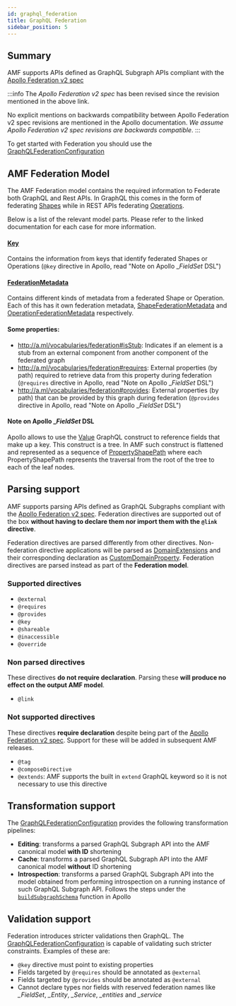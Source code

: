```yaml
---
id: graphql_federation
title: GraphQL Federation
sidebar_position: 5
---
```


## Summary
AMF supports APIs defined as GraphQL Subgraph APIs compliant with the [Apollo Federation v2 spec](https://github.com/apollographql/federation/blob/b85e307f9c471864a799f1b05e28ce7c24bc05b7/docs/source/federation-spec.md)

:::info
The *Apollo Federation v2 spec* has been revised since the revision mentioned in the above link.

No explicit mentions on backwards compatibility between Apollo Federation v2 spec revisions are mentioned in the Apollo documentation.
_We assume Apollo Federation v2 spec revisions are backwards compatible_.
:::

To get started with Federation you should use the [GraphQLFederationConfiguration](https://github.com/aml-org/amf/blob/master/amf-graphql/shared/src/main/scala/amf/graphqlfederation/client/scala/GraphQLFederationConfiguration.scala)

## AMF Federation Model
The AMF Federation model contains the required information to Federate both GraphQL and Rest APIs. In GraphQL this comes in the form of federating [Shapes](https://github.com/aml-org/amf/blob/master/documentation/model.md#shape)
while in REST APIs federating [Operations](https://github.com/aml-org/amf/blob/master/documentation/model.md#operation).

Below is a list of the relevant model parts. Please refer to the linked documentation for each case for more information.

#### [Key](https://github.com/aml-org/amf/blob/master/documentation/model.md#key)
Contains the information from keys that identify federated Shapes or Operations
(`@key` directive in Apollo, read "Note on Apollo __FieldSet_ DSL")

#### [FederationMetadata](https://github.com/aml-org/amf/blob/master/documentation/model.md#customdomainproperty)
Contains different kinds of metadata from a federated Shape or Operation. Each of this has it own federation metadata,
[ShapeFederationMetadata](https://github.com/aml-org/amf/blob/master/documentation/model.md#shapefederationmetadata) and
[OperationFederationMetadata](https://github.com/aml-org/amf/blob/master/documentation/model.md#operationfederationmetadata) respectively.

#### Some properties:
* http://a.ml/vocabularies/federation#isStub: Indicates if an element is a stub from an external component from another component of the federated graph
* http://a.ml/vocabularies/federation#requires: External properties (by path) required to retrieve data from this property during federation
(`@requires` directive in Apollo, read "Note on Apollo __FieldSet_ DSL")
* http://a.ml/vocabularies/federation#provides: External properties (by path) that can be provided by this graph during federation
(`@provides` directive in Apollo, read "Note on Apollo __FieldSet_ DSL")

#### Note on Apollo __FieldSet_ DSL
Apollo allows to use the [Value](https://spec.graphql.org/October2021/#Value) GraphQL construct to reference fields that
make up a key. This construct is a tree. In AMF such construct is flattened and represented as a sequence of
[PropertyShapePath](https://github.com/aml-org/amf/blob/master/documentation/model.md#propertyshapepath) where
each PropertyShapePath represents the traversal from the root of the tree to each of the leaf nodes.


## Parsing support

AMF supports parsing APIs defined as GraphQL Subgraphs compliant with the [Apollo Federation v2 spec](https://github.com/apollographql/federation/blob/b85e307f9c471864a799f1b05e28ce7c24bc05b7/docs/source/federation-spec.md).
Federation directives are supported out of the box __without having to declare them nor import them with the `@link` directive__.

Federation directives are parsed differently from other directives. Non-federation directive applications will be parsed as [DomainExtensions](https://github.com/aml-org/amf/blob/master/documentation/model.md#domainextension)
and their corresponding declaration as [CustomDomainProperty](https://github.com/aml-org/amf/blob/master/documentation/model.md#customdomainproperty). Federation directives are parsed instead as part of the __Federation model__.

### Supported directives
* `@external`
* `@requires`
* `@provides`
* `@key`
* `@shareable`
* `@inaccessible`
* `@override`

### Non parsed directives
These directives __do not require declaration__. Parsing these __will produce no effect on the output AMF model__.
* `@link`

### Not supported directives
These directives __require declaration__ despite being part of the [Apollo Federation v2 spec](https://github.com/apollographql/federation/blob/b85e307f9c471864a799f1b05e28ce7c24bc05b7/docs/source/federation-spec.md).
Support for these will be added in subsequent AMF releases.

* `@tag`
* `@composeDirective`
* `@extends`: AMF supports the built in `extend` GraphQL keyword so it is not necessary to use this directive

## Transformation support
The [GraphQLFederationConfiguration](https://github.com/aml-org/amf/blob/master/amf-graphql/shared/src/main/scala/amf/graphqlfederation/client/scala/GraphQLFederationConfiguration.scala)
provides the following transformation pipelines:
* __Editing__: transforms a parsed GraphQL Subgraph API into the AMF canonical model __with ID__ shortening
* __Cache__: transforms a parsed GraphQL Subgraph API into the AMF canonical model __without__ ID shortening
* __Introspection__: transforms a parsed GraphQL Subgraph API into the model obtained from performing introspection on a
running instance of such GraphQL Subgraph API. Follows the steps under the [`buildSubgraphSchema`](https://github.com/apollographql/federation/blob/b85e307f9c471864a799f1b05e28ce7c24bc05b7/docs/source/subgraphs.mdx#4-generate-the-subgraph-schema) function in Apollo

## Validation support
Federation introduces stricter validations then GraphQL. The [GraphQLFederationConfiguration](https://github.com/aml-org/amf/blob/master/amf-graphql/shared/src/main/scala/amf/graphqlfederation/client/scala/GraphQLFederationConfiguration.scala)
is capable of validating such stricter constraints. Examples of these are:
* `@key` directive must point to existing properties
* Fields targeted by `@requires` should be annotated as `@external`
* Fields targeted by `@provides` should be annotated as `@external`
* Cannot declare types nor fields with reserved federation names like *_FieldSet*, *_Entity*, *_Service*, *_entities* and *_service*
